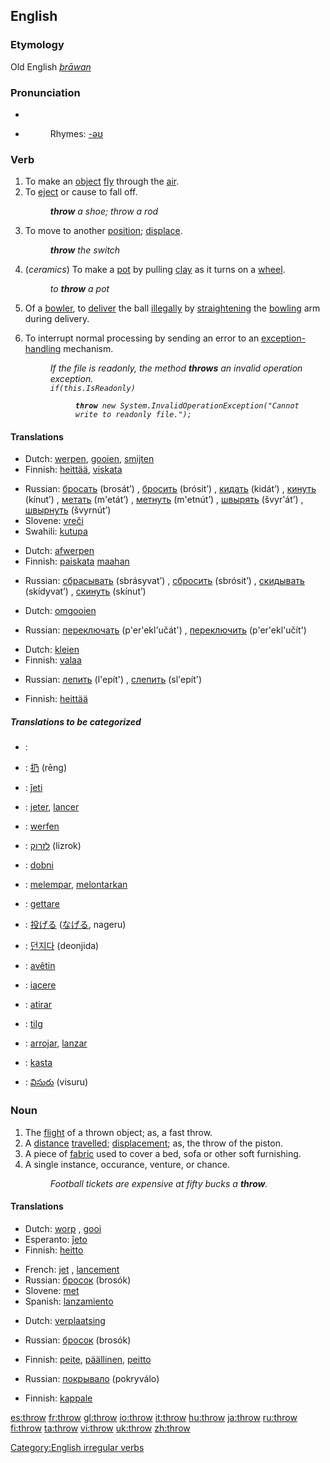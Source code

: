 ==English==
===Etymology===
Old English ''[[þrāwan]]''

===Pronunciation===
*{{IPA|/'θɻɔʊ/}}
*{{audio|en-us-throw.ogg|Audio (US)}}
*:Rhymes: [[Rhymes:English:-əʊ|-əʊ]]

===Verb===
[[Category:English irregular verbs]]
{{en-verb|throws|throwing|threw|thrown}}

# To make an [[object]] [[fly]] through the [[air]].
# To [[eject]] or cause to fall off.
#: '''''throw''' a shoe; throw a rod''
# To move to another [[position]]; [[displace]].
#: '''''throw''' the switch''
# (''ceramics'') To make a [[pot]] by pulling [[clay]] as it turns on a [[wheel]].
#: ''to '''throw''' a pot''
# {{Cricket}} Of a [[bowler]], to [[deliver]] the ball [[illegal]]ly by [[straighten]]ing the [[bowling]] arm during delivery.
# {{computing}} To interrupt normal processing by sending an error to an [[exception-handling]] mechanism.
#:''If the file is readonly, the method '''throws''' an invalid operation exception.''
#:<code>''if(this.IsReadonly)''</code>
#::<code>'''''throw''' new System.InvalidOperationException("Cannot write to readonly file.");''</code>

====Translations====
{{trans-top|To make an object fly through the air}}
*Dutch: [[werpen]], [[gooien]], [[smijten]]
*Finnish: [[heittää]], [[viskata]]
{{trans-mid}}
*Russian: [[бросать]] (brosát’) {{impf}}, [[бросить]] (brósit’) {{pf}}, [[кидать]] (kidát’) {{impf}}, [[кинуть]] (kínut’) {{pf}}, [[метать]] (m'etát’) {{impf}}, [[метнуть]] (m'etnút’) {{pf}}, [[швырять]] (švyr'át’) {{impf}}, [[швырнуть]] (švyrnút’) {{pf}}
*Slovene: [[vreči]]
*Swahili: [[kutupa]]
{{trans-bottom}}

{{trans-top|To eject or cause to fall off}}
*Dutch: [[afwerpen]]
*Finnish: [[paiskata]] [[maahan]]
{{trans-mid}}
*Russian: [[сбрасывать]] (sbrásyvat’) {{impf}}, [[сбросить]] (sbrósit’) {{pf}}, [[скидывать]] (skídyvat’) {{impf}}, [[скинуть]] (skínut’) {{pf}}
{{trans-bottom}}

{{trans-top|To move to another position}}
*Dutch: [[omgooien]]
{{trans-mid}}
*Russian: [[переключать]] (p'er'ekl'učát') {{impf}}, [[переключить]] (p'er'ekl'učít') {{pf}}
{{trans-bottom}}

{{trans-top|To make a pot by pulling clay as it turns on a wheel}}
*Dutch: [[kleien]]
*Finnish: [[valaa]]
{{trans-mid}}
*Russian: [[лепить]] (l'epít') {{impf}}, [[слепить]] (sl'epít') {{pf}}
{{trans-bottom}}

{{trans-top|Of a bowler, to deliver the ball illegally by straightening the bowling arm during delivery}}
{{trans-mid}}
{{trans-bottom}}

{{trans-top|To interrupt normal processing by sending an error to an exception-handling mechanism}}
*Finnish: [[heittää]]
{{trans-mid}}
{{trans-bottom}}

=====Translations to be categorized=====
{{checktrans}}
{{top}}
*{{ttbc|Arabic}}: {{ARchar|[[رمى]]}} {{IPAchar|(rámma)}}
*{{ttbc|Chinese}}: [[扔]] (rēng)
*{{ttbc|Esperanto}}: [[ĵeti]]
*{{ttbc|French}}: [[jeter]], [[lancer]]
*{{ttbc|German}}: [[werfen]]
*{{ttbc|Hebrew}}: [[לזרוק]] (lizrok)
*{{ttbc|Hungarian}}: [[dobni]]
*{{ttbc|Indonesian}}: [[lempar|melempar]], [[lontar|melontarkan]]
*{{ttbc|Italian}}: [[gettare]]
*{{ttbc|Japanese}}: [[投げる]] ([[なげる]], nageru)
{{mid}}
*{{ttbc|Korean}}: [[던지다]] (deonjida)
*{{ttbc|Kurdish}}: [[avêtin]]
*{{ttbc|Latin}}: [[iacere]]
*{{ttbc|Portuguese}}: [[atirar]]
*{{ttbc|Scottish Gaelic}}: [[tilg]]
*{{ttbc|Spanish}}: [[arrojar]], [[lanzar]]
*{{ttbc|Swedish}}: [[kasta]]
*{{ttbc|Telugu}}: [[విసురు]] (visuru)
{{bottom}}

===Noun===
{{en-noun}}

# The [[flight]] of a thrown object; as, a fast throw.
# A [[distance]] [[travel]]led; [[displace]]ment; as, the throw of the piston.
# A piece of [[fabric]] used to cover a bed, sofa or other soft furnishing.
# A single instance, occurance, venture, or chance.
#:''Football tickets are expensive at fifty bucks a '''throw'''.''

====Translations====
{{trans-top|The flight of a thrown object}}
*Dutch: [[worp]] {{m}}, [[gooi]] {{m}}
*Esperanto: [[ĵeto]]
*Finnish: [[heitto]]
{{trans-mid}}
*French: [[jet]] {{m}}, [[lancement]] {{m}}
*Russian: [[бросок]] (brosók) {{m}}
*Slovene: [[met]] {{m}}
*Spanish: [[lanzamiento]] {{m}}
{{trans-bottom}}

{{trans-top|A distance travelled}}
*Dutch: [[verplaatsing]] {{f}}
{{trans-mid}}
*Russian: [[бросок]] (brosók) {{m}}
{{trans-bottom}}

{{trans-top|A piece of fabric used to cover a bed, sofa or other soft furnishing}}
*Finnish: [[peite]], [[päällinen]], [[peitto]]
{{trans-mid}}
*Russian: [[покрывало]] (pokryválo) {{n}}
{{trans-bottom}}

{{trans-top|A single instance, occurance, venture, or chance}}
*Finnish: [[kappale]]
{{trans-mid}}
{{trans-bottom}}

[[es:throw]]
[[fr:throw]]
[[gl:throw]]
[[io:throw]]
[[it:throw]]
[[hu:throw]]
[[ja:throw]]
[[ru:throw]]
[[fi:throw]]
[[ta:throw]]
[[vi:throw]]
[[uk:throw]]
[[zh:throw]]